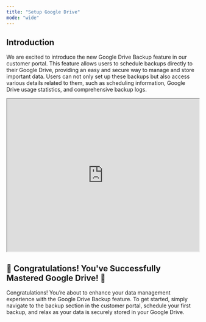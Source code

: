 ```yaml
---
title: "Setup Google Drive"
mode: "wide"
---
```


## Introduction

We are excited to introduce the new Google Drive Backup feature in our customer portal. This feature allows users to schedule backups directly to their Google Drive, providing an easy and secure way to manage and store important data. Users can not only set up these backups but also access various details related to them, such as scheduling information, Google Drive usage statistics, and comprehensive backup logs.

 
<iframe width="100%" height="400px" src="https://app.sharefable.com/embed/demo/setup-google-drive-wljudh0z2ny9hgzi" allowfullscreen></iframe>

## 🎉 Congratulations! You've Successfully Mastered Google Drive! 🎉

Congratulations! You’re about to enhance your data management experience with the Google Drive Backup feature. To get started, simply navigate to the backup section in the customer portal, schedule your first backup, and relax as your data is securely stored in your Google Drive.


